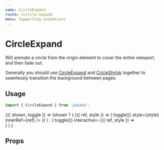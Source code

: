 ```yaml
---
name: CircleExpand
route: /circle-expand
menu: Supporting animations
---
```



# CircleExpand

Will animate a circle from the origin element to cover the entire viewport,
and then fade out.

Generally you should use [CircleExpand](/circle-expand) and [CricleShrink](/circle-shrink) together to seamlessly transition the background between pages.

## Usage

```js
import { CircleExpand } from 'yubaba';
```

<Playground>
  <Common.Toggler>
    {({ shown, toggle }) =>
      !shown ? (
        <Styled.Container>
          <Baba name="circle-expand" key="1">
            <CircleExpand background="#ff5e6d">
              {({ ref, style }) => (
                <Styled.Button onClick={() => toggle()} style={style} innerRef={ref} />
              )}
            </CircleExpand>
          </Baba>
        </Styled.Container>
      ) : (
        <Styled.Container onClick={() => toggle()} interactive>
          <Baba name="circle-expand" key="2">
            {({ ref, style }) => <div style={style} ref={ref} />}
          </Baba>
        </Styled.Container>
      )
    }
  </Common.Toggler>
</Playground>

## Props

<PropsTable of={CircleExpand} />
